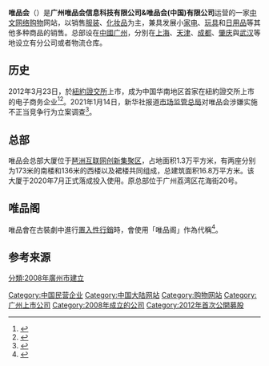 {{noteTA
|G1=IT
}}
{{Infobox Company |
  company_name = 广州唯品会信息科技有限公司&唯品会(中国)有限公司 |
  company_name_en = Vipshop Holdings Limited. |
  company_logo = Vipcom.png |
  company_slogan = 一家专门做特卖的网站 |
  foundation = 2010年8月27日 |
  location = [[广东省|广东省]][[广州市|广州市]][[海珠区|海珠区]][[鼎新路|鼎新路]]128号<br> |
  key_people = [[沈亚_(企业家)|沈亚]]持股12.9%，联合总裁<br>[[洪晓波|洪晓波]]持股7.6%，联合总裁 |
  industry = [[电子商务|电子商务]] |
  products = 服装、化妆品、家具、家电、零售 |
  revenue        = ￥1170億人民币(183.69億美元)（2021年）|
  net_income     = ￥46.93億人民币(7.36億美元)（2021年）|
  assets         = ￥622.88億人民币2021年）|
  num_employees  = 58702人（2018年）|
  major_shareholder= [[沈亚_(企业家)|沈亚]]12.9%<br>[[騰訊|騰訊]]9.8%<br>[[洪晓波|洪晓波]]7.6%<br>[[京東|京東]]6.5%（截至2022年3月31日止）|
}}
'''唯品会'''（{{NYSE|VIPS}}）是'''广州唯品会信息科技有限公司&唯品会(中国)有限公司'''运营的一家[[中文|中文]][[网络购物|网络购物]]网站，以销售[[服装|服装]]、[[化妆品|化妆品]]为主，兼具发展小[[家电|家电]]、[[玩具|玩具]]和[[日用品|日用品]]等其他多种商品的销售。总部设在[[中華人民共和國|中國]][[广州|广州]]，分別在[[上海|上海]]、[[天津|天津]]、[[成都|成都]]、[[肇庆|肇庆]]與[[武汉|武汉]]等地设立有分公司或者物流仓库。

==历史==
2012年3月23日，於[[紐約證交所|紐約證交所]]上市，成为中国华南地区首家在紐約證交所上市的电子商务企业<ref>{{cite web|url=https://www.forbes.com/sites/hengshao/2013/11/26/meet-vipshop-the-highest-valued-chinese-e-commerce-stock/#29dde4653ea4|title=Meet Vipshop, The Highest Valued Chinese E-Commerce Stock|first=Heng|last=Shao|publisher=|accessdate=2018-12-07|archive-date=2020-10-22|archive-url=https://web.archive.org/web/20201022044854/https://www.forbes.com/sites/hengshao/2013/11/26/meet-vipshop-the-highest-valued-chinese-e-commerce-stock/#29dde4653ea4|dead-url=no}}</ref><ref>{{cite web|url=http://www.enterpriseinnovation.net/article/personalization-diverse-merchandising-drive-vipshops-growth-2016-2022554276|title=Personalization, diverse merchandising drive Vipshop’s growth in 2016|publisher=|access-date=2018-12-07|archive-url=https://web.archive.org/web/20190517110025/https://www.enterpriseinnovation.net/article/personalization-diverse-merchandising-drive-vipshops-growth-2016-2022554276|archive-date=2019-05-17|dead-url=yes}}</ref>。2021年1月14日，新华社报道[[市场监管总局|市场监管总局]]对唯品会涉嫌实施不正当竞争行为立案调查<ref>{{Cite web|title=市场监管总局依法对唯品会涉嫌实施不正当竞争行为立案调查|url=http://www.chinanews.com/cj/2021/01-14/9386679.shtml|accessdate=2021-01-14|work=中新网|archive-date=2021-01-15|archive-url=https://web.archive.org/web/20210115133839/http://www.chinanews.com/cj/2021/01-14/9386679.shtml|dead-url=no}}</ref>。

==总部==
唯品会总部大厦位于[[琶洲互联网创新集聚区|琶洲互联网创新集聚区]]，占地面积1.3万平方米，有两座分别为173米的南楼和136米的西楼以及裙楼共同组成，总建筑面积16.8万平方米。该大厦于2020年7月正式落成投入使用。原总部位于广州荔湾区花海街20号。

==唯品阁==
唯品會在古裝劇中進行[[置入性行銷|置入性行銷]]時，會使用「唯品阁」作為代稱<ref>{{cite web |author1=36kr |title=2019上半年电视剧植入：唯品会一统江湖，租房招聘APP成新宠 |url=https://36kr.com/p/5208616 |website=36kr |accessdate=2020-01-27 |archive-date=2020-01-27 |archive-url=https://web.archive.org/web/20200127132145/https://36kr.com/p/5208616 |dead-url=no }}</ref>。

==参考来源==
{{reflist}}

{{中国购物网站}}
[[Category:中国民营企业|Category:中国民营企业]]
[[Category:中国大陆网站|Category:中国大陆网站]]
[[Category:购物网站|Category:购物网站]]
[[Category:广州上市公司|Category:广州上市公司]]
[[Category:2008年成立的公司|Category:2008年成立的公司]]
[[Category:2012年首次公開募股|Category:2012年首次公開募股]]
[[分類:2008年廣州市建立|分類:2008年廣州市建立]]